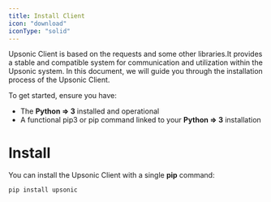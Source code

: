 ```yaml
---
title: Install Client
icon: "download"
iconType: "solid"
---
```


Upsonic Client is based on the requests and some other libraries.It provides a stable and compatible system for communication and utilization within the Upsonic system. In this document, we will guide you through the installation process of the Upsonic Client.

To get started, ensure you have:

- The **Python => 3** installed and operational
- A functional pip3 or pip command linked to your **Python => 3** installation

# Install
You can install the Upsonic Client with a single **pip** command:
```console
pip install upsonic
```
